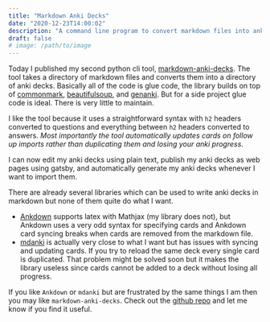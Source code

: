 ```yaml
---
title: "Markdown Anki Decks"
date: "2020-12-23T14:00:02"
description: "A command line program to convert markdown files into anki decks."
draft: false
# image: /path/to/image
---
```


Today I published my second python cli tool, [markdown-anki-decks](https://pypi.org/project/markdown-anki-decks/).
The tool takes a directory of markdown files and converts them into a directory of anki decks.
Basically all of the code is glue code, the library builds on top of [commonmark](https://pypi.org/project/commonmark/), [beautifulsoup](https://www.crummy.com/software/BeautifulSoup/bs4/doc/), and [genanki](https://github.com/kerrickstaley/genanki).
But for a side project glue code is ideal.
There is very little to maintain.

I like the tool because it uses a straightforward syntax with `h2` headers converted to questions and everything between `h2` headers converted to answers. *Most importantly the tool automatically updates cards on follow up imports rather than duplicating them and losing your anki progress*. 

I can now edit my anki decks using plain text, publish my anki decks as web pages using gatsby, and automatically generate my anki decks whenever I want to import them.

There are already several libraries which can be used to write anki decks in markdown but none of them quite do what I want.

- [Ankdown](https://github.com/benwr/ankdown) supports latex with Mathjax (my library does not), but Ankdown uses a very odd syntax for specifying cards and Ankdown card syncing breaks when cards are removed from the markdown file.
- [mdanki](https://github.com/ashlinchak/mdanki) is actually very close to what I want but has issues with syncing and updating cards. If you try to reload the same deck every single card is duplicated. That problem might be solved soon but it makes the library useless since cards cannot be added to a deck without losing all progress.

If you like `Ankdown` or `mdanki` but are frustrated by the same things I am then you may like `markdown-anki-decks`. Check out the [github repo](https://github.com/lukesmurray/markdown-anki-decks) and let me know if you find it useful.
